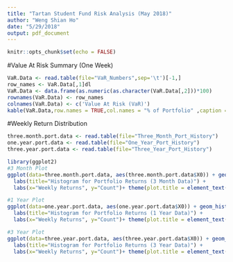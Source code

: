 ```yaml
---
title: "Tartan Student Fund Risk Analysis (May 2018)"
author: "Weng Shian Ho"
date: "5/29/2018"
output: pdf_document
---
```


```r
knitr::opts_chunk$set(echo = FALSE)
```

#Value At Risk Summary (One Week)

```r
VaR.Data <- read.table(file="VaR_Numbers",sep='\t')[-1,]
row_names <- VaR.Data[,1]dl
VaR.Data <- data.frame(as.numeric(as.character(VaR.Data[,2]))*100)
rownames(VaR.Data) <- row_names
colnames(VaR.Data) <- c('Value At Risk (VaR)')
kable(VaR.Data,row.names = TRUE,col.names = "% of Portfolio" ,caption = "Value At Risk (%)",digits = 2)
```

#Weekly Return Distribution
```r

three.month.port.data <- read.table(file="Three_Month_Port_History")
one.year.port.data <- read.table(file="One_Year_Port_History")
three.year.port.data <- read.table(file="Three_Year_Port_History")
```

```r
library(ggplot2)
#3 Month Plot
ggplot(data=three.month.port.data, aes(three.month.port.data$X0)) + geom_histogram(breaks=seq(min(three.month.port.data$X0), max(three.month.port.data$X0), by = 0.005), col="red", fill="red", alpha = .2) + 
  labs(title="Histogram for Portfolio Returns (3 Month Data)") +
  labs(x="Weekly Returns", y="Count")+ theme(plot.title = element_text(hjust = 0.5))

#1 Year Plot
ggplot(data=one.year.port.data, aes(one.year.port.data$X0)) + geom_histogram(breaks=seq(min(one.year.port.data$X0), max(one.year.port.data$X0), by = 0.005), col="blue", fill="blue", alpha = .2) + 
  labs(title="Histogram for Portfolio Returns (1 Year Data)") +
  labs(x="Weekly Returns", y="Count")+ theme(plot.title = element_text(hjust = 0.5))

#3 Year Plot
ggplot(data=three.year.port.data, aes(three.year.port.data$X0)) + geom_histogram(breaks=seq(min(three.year.port.data$X0), max(three.year.port.data$X0), by = 0.005), col="black", fill="black", alpha = .2) + 
  labs(title="Histogram for Portfolio Returns (3 Year Data)") +
  labs(x="Weekly Returns", y="Count")+ theme(plot.title = element_text(hjust = 0.5))

```

